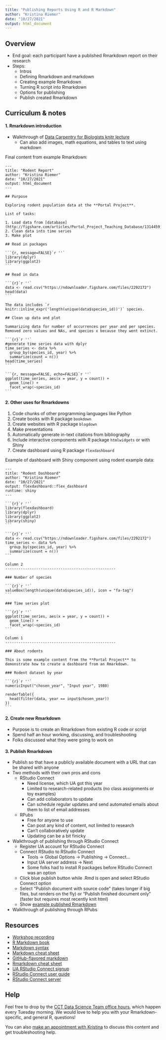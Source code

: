 ```yaml
---
title: "Publishing Reports Using R and R Markdown"
author: "Kristina Riemer"
date: "10/27/2021"
output: html_document
---
```


## Overview

- End goal: each participant have a published Rmarkdown report on their research
- Steps: 
  - Intros
  - Defining Rmarkdown and markdown
  - Creating example Rmarkdown
  - Turning R script into Rmarkdown
  - Options for publishing
  - Publish created Rmarkdown

## Curriculum & notes

#### 1. Rmarkdown introduction

- Walkthrough of [Data Carpentry for Biologists knitr lecture](https://datacarpentry.org/semester-biology/materials/knitr/)
  - Can also add images, math equations, and tables to text using markdown

Final content from example Rmarkdown: 

````
---
title: "Rodent Report"
author: "Kristina Riemer"
date: "10/27/2021"
output: html_document
---

## Purpose

Exploring rodent population data at the **Portal Project**. 

List of tasks: 

1. Load data from [database](http://figshare.com/articles/Portal_Project_Teaching_Database/1314459)
2. Clean data into time series
3. Make plot

## Read in packages

```{r, message=FALSE}`r ''`
library(dplyr)
library(ggplot2)
```

## Read in data

```{r}`r ''`
data <- read.csv("https://ndownloader.figshare.com/files/2292172")
head(data)
```

The data includes `r knitr::inline_expr('length(unique(data$species_id))')` species. 

## Clean up data and plot

Summarizing data for number of occurrences per year and per species. Removed zero values and NAs, and species x because they went extinct. 

```{r}`r ''`
#generate time series data with dplyr
time_series <- data %>% 
  group_by(species_id, year) %>% 
  summarize(count = n())
head(time_series)
```

```{r, message=FALSE, echo=FALSE}`r ''`
ggplot(time_series, aes(x = year, y = count)) +
  geom_line() +
  facet_wrap(~species_id)
```

````

#### 2. Other uses for Rmarkdowns

1. Code chunks of other programming languages like Python
2. Create books with R package `bookdown`
3. Create websites with R package `blogdown`
4. Make presentations
5. Automatically generate in-text citations from bibliography
6. Include interactive components with R package `htmlwidgets` or with Shiny
7. Create dashboard using R package `flexdashboard`

Example of dashboard with Shiny component using rodent example data:

````
---
title: "Rodent Dashboard"
author: "Kristina Riemer"
date: "10/27/2021"
output: flexdashboard::flex_dashboard
runtime: shiny
---

```{r}`r ''`
library(flexdashboard)
library(dplyr)
library(ggplot2)
library(shiny)
```

```{r}`r ''`
data <- read.csv("https://ndownloader.figshare.com/files/2292172")
time_series <- data %>% 
  group_by(species_id, year) %>% 
  summarize(count = n())
```

Column 2
--------------------------------------------------

### Number of species

```{r}`r ''`
valueBox(length(unique(data$species_id)), icon = "fa-tag")
```

### Time series plot

```{r}`r ''`
ggplot(time_series, aes(x = year, y = count)) +
  geom_line() +
  facet_wrap(~species_id)
```

Column 1
--------------------------------------------------

### About rodents

This is some example content from the **Portal Project** to demonstrate how to create a dashboard from an Rmarkdown. 

### Rodent dataset by year

```{r}`r ''`
numericInput("chosen_year", "Input year", 1980)

renderTable({
  head(filter(data, year == input$chosen_year))
})
```

````

#### 2. Create new Rmarkdown

- Purpose is to create an Rmarkdown from existing R code or script
- Spend half an hour working, discussing, and troubleshooting
- Folks discussed what they were going to work on

#### 3. Publish Rmarkdown

- Publish so that have a publicly available document with a URL that can be shared with anyone
- Two methods with their own pros and cons
  - RStudio Connect
    - Need license, which UA got this year
    - Limited to research-related products (no class assignments or toy examples)
    - Can add collaborators to update
    - Can schedule regular updates and send automated emails about them to list of email addresses
  - RPubs
    - Free for anyone to use
    - Can post any kind of content, not limited to research
    - Can't collaboratively update
    - Updating can be a bit finicky
- Walkthrough of publishing through RStudio Connect
  - Register UA account for RStudio Connect
  - Connect RStudio to RStudio Connect
    - Tools -> Global Options -> Publishing -> Connect...
    - Input UA server address -> Next
    - Some folks had to install R packages before RStudio Connect was an option
  - Click blue publish button while .Rmd is open and select RStudio Connect option
  - Select "Publish document with source code" (takes longer if big files, but renders on the fly) or "Publish finished document only" (faster but requires most recently knit html)
  - Show [example published Rmarkdown](https://viz.datascience.arizona.edu/connect/#/apps/61e325a4-b005-4cc6-b090-fbb2d939429e/access/3)
- Walkthrough of publishing through RPubs

## Resources

- [Workshop recording](https://youtube.com/watch?v=WaX2uocJ_2M)
- [R Markdown book](https://bookdown.org/yihui/rmarkdown/)
- [Markdown syntax](https://www.markdownguide.org/basic-syntax/)
- [Markdown cheat sheet](https://www.markdownguide.org/cheat-sheet/)
- [GitHub-flavored markdown](https://guides.github.com/features/mastering-markdown/)
- [Rmarkdown cheat sheet](https://raw.githubusercontent.com/rstudio/cheatsheets/master/rmarkdown.pdf)
- [UA RStudio Connect signup](https://datascience.arizona.edu/RSConnect)
- [RStudio Connect user guide](https://docs.rstudio.com/connect/1.7.4/user/index.html)
- [RStudio Connect server](https://viz.datascience.arizona.edu/)

## Help

Feel free to drop by the [CCT Data Science Team office hours](https://datascience.cals.arizona.edu/office-hours), which happen every Tuesday morning. We would love to help you with your Rmarkdown-specific, and general R, questions! 

You can also [make an appointment with Kristina](https://calendar.google.com/calendar/u/0/selfsched?sstoken=UU83LWZEMmhrdWxUfGRlZmF1bHR8N2NkYWViOThjOGZlZjFhMTQyNzIyNDIxYjJkODc0Yjg) to discuss this content and get troubleshooting help. 
